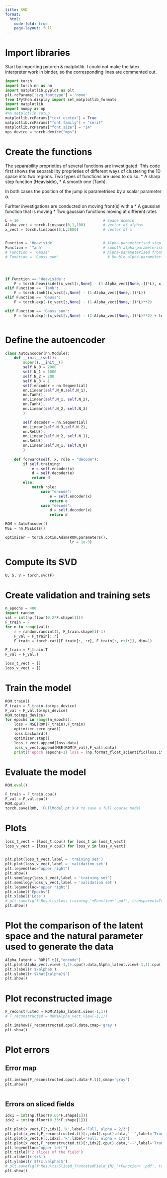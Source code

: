 ```yaml
---
title: SVD
format:
  html:
    code-fold: true
    page-layout: full
---
```



# Import libraries
Start by importing pytorch & matplotlib. I could not make the latex interpreter work in binder, so the corresponding lines are commented out. 

```python
import torch 
import torch.nn as nn
import matplotlib.pyplot as plt
plt.rcParams['svg.fonttype'] = 'none'
from IPython.display import set_matplotlib_formats
import matplotlib
import numpy as np
#%% matplotlib setup
matplotlib.rcParams["text.usetex"] = True
matplotlib.rcParams["font.family"] = "serif"
matplotlib.rcParams["font.size"] = "14"
mps_device = torch.device("mps")
```

# Create the functions

The separability proprieties of several functions are investigated. This code first shows the separability proprieties of different ways of clustering the 1D space into two regions. 
Two types of functions are used to do so:
* A sharp step function (Heaviside),
* A smooth one (Tanh).

In both cases the position of the jump is parametrised by a scalar parameter $\alpha$. 

Furhter investigations are conducted on moving front(s) with a 
* A gaussian function that is moving 
* Two gaussian functions moving at different rates

```python
L = 10                                      # Space domain
Alpha_vect = torch.linspace(0,1,100)        # vector of alphas
x_vect = torch.linspace(0,L,2000)           # vector of x


Function = 'Heaviside'                      # Alpha-parameterised step function
Function = 'Tanh'                           # smooth alpha-parameterised step function
# Function = 'Gauss'                        # Alpha-parameterised front function
# Function = 'Gauss_sum'                      # Double alpha-parameterised front functions




if Function == 'Heaviside':
    F = torch.heaviside((x_vect[:,None] - (1-Alpha_vect[None,:])*L), x_vect[-1]/x_vect[-1])
elif Function == 'Tanh':
    F = torch.tanh((x_vect[:,None] - (1-Alpha_vect[None,:])*L))
elif Function == 'Gauss':
    F = torch.exp(-(x_vect[:,None] - (1-Alpha_vect[None,:])*L)**2)

elif Function == 'Gauss_sum':
    F = torch.exp(-(x_vect[:,None] - (1-Alpha_vect[None,:])*L)**2) + torch.exp(-(x_vect[:,None] - (1-2*Alpha_vect[None,:])*L)**2) 



```

# Define the autoencoder

```python


class AutoEncoder(nn.Module):
    def __init__(self):
        super().__init__()
        self.N_0 = 2000
        self.N_1 = 1000
        self.N_2 = 200
        self.N_3 = 1
        self.encoder = nn.Sequential(
        nn.Linear(self.N_0,self.N_1),
        nn.Tanh(),
        nn.Linear(self.N_1, self.N_2),
        nn.Tanh(),
        nn.Linear(self.N_2, self.N_3)
        )

        self.decoder = nn.Sequential(
        nn.Linear(self.N_3,self.N_2),
        nn.ReLU(),
        nn.Linear(self.N_2, self.N_1),
        nn.ReLU(),
        nn.Linear(self.N_1, self.N_0)
        )
    
    def forward(self, x, role = "decode"):
        if self.training:
            e = self.encoder(x)
            d = self.decoder(e)
            return d
        else:
            match role:
                case "encode":
                    e = self.encoder(x)
                    return e
                case "decode":
                    d = self.decoder(x)
                    return d

ROM = AutoEncoder()
MSE = nn.MSELoss()

optimizer = torch.optim.Adam(ROM.parameters(),
                             lr = 1e-3)

```


# Compute its SVD

```python
U, S, V = torch.svd(F)

```

# Create validation and training sets

```python


n_epochs = 400
import random
val = int(np.floor(0.2*F.shape[1]))
F_train = F
for n in range(val):
    r = random.randint(1, F_train.shape[1]-1)
    F_val = F_train[:,r]
    F_train = torch.cat([F_train[:, :r], F_train[:, r+1:]], dim=1)

F_train = F_train.T
F_val = F_val.T

loss_t_vect = []
loss_v_vect = []

```

# Train the model

```python

ROM.train()
F_train = F_train.to(mps_device)
F_val = F_val.to(mps_device)
ROM.to(mps_device)
for epochs in range(n_epochs):
    loss = MSE(ROM(F_train),F_train)
    optimizer.zero_grad()
    loss.backward()
    optimizer.step()
    loss_t_vect.append(loss.data)
    loss_v_vect.append(MSE(ROM(F_val),F_val).data)
    print(f'epoch {epochs+1} loss = {np.format_float_scientific(loss.item(), precision=4)}')


```

# Evaluate the model

```python


ROM.eval()

F_train = F_train.cpu()
F_val = F_val.cpu()
ROM.cpu()
torch.save(ROM, 'FullModel.pt') # to save a full coarse model

```

# Plots


```python


loss_t_vect = [loss_t.cpu() for loss_t in loss_t_vect]
loss_v_vect = [loss_v.cpu() for loss_v in loss_v_vect]


plt.plot(loss_t_vect,label = 'training set')
plt.plot(loss_v_vect,label = 'validation set')
plt.legend(loc="upper right")
plt.show()
plt.semilogy(loss_t_vect,label = 'training set')
plt.semilogy(loss_v_vect,label = 'validation set')
plt.legend(loc="upper right")
plt.xlabel('Epochs')
plt.xlabel('Loss')
# plt.savefig(f'Results/loss_training_'+Function+'.pdf', transparent=True)  
plt.show()


```

# Plot the comparison of the latent space and the natural parameter used to generate the data

```python


Alpha_latent = ROM(F.t(),"encode")
plt.plot(Alpha_vect.view(-1,1).cpu().data,Alpha_latent.view(-1,1).cpu().data)
plt.xlabel(r'$\alpha$')
plt.ylabel(r'$\hat{\alpha}$')
plt.show()


```


# Plot reconstructed image

```python


F_reconstructed = ROM(Alpha_latent.view(-1,1))
# F_reconstructed = ROM(Alpha_vect.view(-1,1))

plt.imshow(F_reconstructed.cpu().data,cmap='gray')
plt.show()


```

# Plot errors

## Error map

```python

plt.imshow(F_reconstructed.cpu().data-F.t(),cmap='gray')
plt.show()



```


## Errors on sliced fields

```python

idx1 = int(np.floor(0.66*F.shape[1]))
idx2 = int(np.floor(0.33*F.shape[1]))

plt.plot(x_vect,F[:,idx1],'k',label='Full, alpha = 2/3')
plt.plot(x_vect,F_reconstructed.t()[:,idx1].cpu().data,'--',label='Truncated, alpha = 2/3')
plt.plot(x_vect,F[:,idx2],'k',label='Full, alpha = 1/3')
plt.plot(x_vect,F_reconstructed.t()[:,idx2].cpu().data,'--',label='Truncated, alpha = 1/3')
plt.legend(loc="upper left")
plt.title(f'2 slices of the field')
plt.xlabel(r'$x$')
plt.ylabel(r'$f(x,\alpha)$')
# plt.savefig(f'Results/Sliced_TruncatedField_{N}_'+Function+'.pdf', transparent=True)  
plt.show()
```
